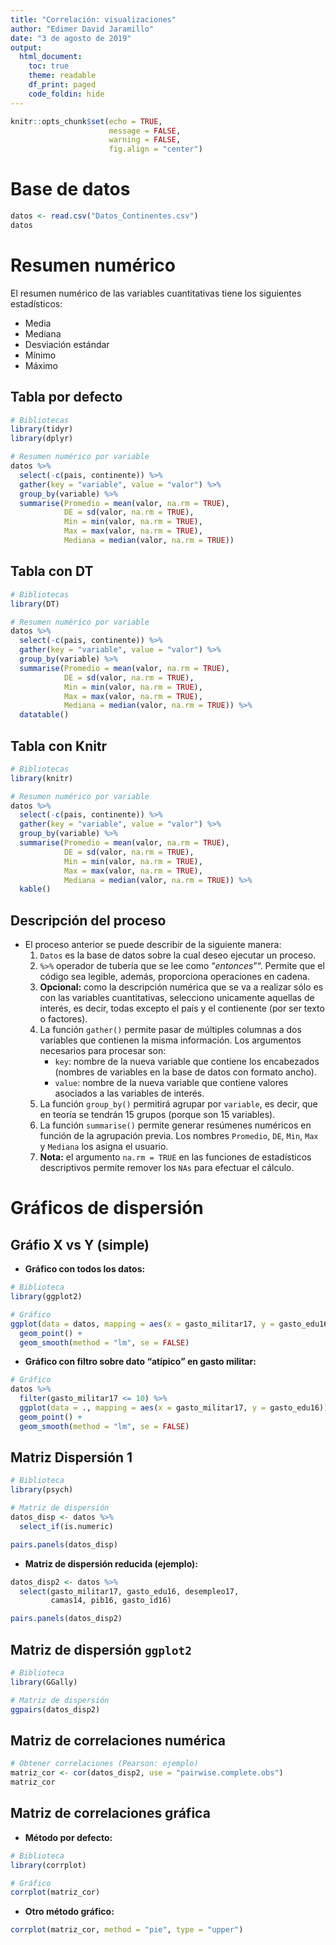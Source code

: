 ---
title: "Correlación: visualizaciones"
author: "Edimer David Jaramillo"
date: "3 de agosto de 2019"
output:
  html_document:
    toc: true
    theme: readable
    df_print: paged
    code_foldin: hide
---

```{r setup, include=FALSE}
knitr::opts_chunk$set(echo = TRUE,
                      message = FALSE,
                      warning = FALSE,
                      fig.align = "center")
```

# Base de datos

```{r}
datos <- read.csv("Datos_Continentes.csv")
datos
```

# Resumen numérico {.tabset .tabset-fade .tabset-pills}

El resumen numérico de las variables cuantitativas tiene los siguientes estadísticos:

- Media
- Mediana
- Desviación estándar
- Mínimo
- Máximo

## Tabla por defecto

```{r}
# Bibliotecas
library(tidyr)
library(dplyr)

# Resumen numérico por variable
datos %>% 
  select(-c(pais, continente)) %>% 
  gather(key = "variable", value = "valor") %>% 
  group_by(variable) %>% 
  summarise(Promedio = mean(valor, na.rm = TRUE),
            DE = sd(valor, na.rm = TRUE),
            Min = min(valor, na.rm = TRUE),
            Max = max(valor, na.rm = TRUE),
            Mediana = median(valor, na.rm = TRUE))
```

## Tabla con DT

```{r}
# Bibliotecas
library(DT)

# Resumen numérico por variable
datos %>% 
  select(-c(pais, continente)) %>% 
  gather(key = "variable", value = "valor") %>% 
  group_by(variable) %>% 
  summarise(Promedio = mean(valor, na.rm = TRUE),
            DE = sd(valor, na.rm = TRUE),
            Min = min(valor, na.rm = TRUE),
            Max = max(valor, na.rm = TRUE),
            Mediana = median(valor, na.rm = TRUE)) %>% 
  datatable()
```

## Tabla con Knitr

```{r}
# Bibliotecas
library(knitr)

# Resumen numérico por variable
datos %>% 
  select(-c(pais, continente)) %>% 
  gather(key = "variable", value = "valor") %>% 
  group_by(variable) %>% 
  summarise(Promedio = mean(valor, na.rm = TRUE),
            DE = sd(valor, na.rm = TRUE),
            Min = min(valor, na.rm = TRUE),
            Max = max(valor, na.rm = TRUE),
            Mediana = median(valor, na.rm = TRUE)) %>% 
  kable()
```

## Descripción del proceso

- El proceso anterior se puede describir de la siguiente manera:
    1. `Datos` es la base de datos sobre la cual deseo ejecutar un proceso.
    2. `%>%` operador de tubería que se lee como "*entonces*"". Permite que el código sea legible, además, proporciona operaciones en cadena.
    3. **Opcional:** como la descripción numérica que se va a realizar sólo es con las variables cuantitativas, selecciono unicamente aquellas de interés, es decir, todas excepto el país y el contienente (por ser texto o factores).
    4. La función `gather()` permite pasar de múltiples columnas a dos variables que contienen la misma información. Los argumentos necesarios para procesar son:
        - `key`: nombre de la nueva variable que contiene los encabezados (nombres de variables en la base de datos con formato ancho). 
        - `value`: nombre de la nueva variable que contiene valores asociados a las variables de interés.
    5. La función `group_by()` permitirá agrupar por `variable`, es decir, que en teoría se tendrán 15 grupos (porque son 15 variables).
    6. La función `summarise()` permite generar resúmenes numéricos en función de la agrupación previa. Los nombres `Promedio`, `DE`, `Min`, `Max` y `Mediana` los asigna el usuario.
    7. **Nota:** el argumento `na.rm = TRUE` en las funciones de estadísticos descriptivos permite remover los `NAs` para efectuar el cálculo.

# Gráficos de dispersión {.tabset .tabset-fade .tabset-pills}

## Gráfio X vs Y (simple)

- **Gráfico con todos los datos:**

```{r}
# Biblioteca
library(ggplot2)

# Gráfico
ggplot(data = datos, mapping = aes(x = gasto_militar17, y = gasto_edu16)) +
  geom_point() +
  geom_smooth(method = "lm", se = FALSE)
```

- **Gráfico con filtro sobre dato "atípico" en gasto militar:**

```{r}
# Gráfico
datos %>%
  filter(gasto_militar17 <= 10) %>% 
  ggplot(data = ., mapping = aes(x = gasto_militar17, y = gasto_edu16)) +
  geom_point() +
  geom_smooth(method = "lm", se = FALSE)
```

## Matriz Dispersión 1

```{r, fig.width=9, fig.height=12}
# Biblioteca
library(psych)

# Matriz de dispersión
datos_disp <- datos %>%
  select_if(is.numeric)

pairs.panels(datos_disp)
```

- **Matriz de dispersión reducida (ejemplo):**

```{r, fig.width=9, fig.height=6.5}
datos_disp2 <- datos %>%
  select(gasto_militar17, gasto_edu16, desempleo17,
         camas14, pib16, gasto_id16)

pairs.panels(datos_disp2)
```

## Matriz de dispersión `ggplot2`

```{r, fig.width=9, fig.height=6.5}
# Biblioteca
library(GGally)

# Matriz de dispersión
ggpairs(datos_disp2)
```

## Matriz de correlaciones numérica

```{r}
# Obtener correlaciones (Pearson: ejemplo)
matriz_cor <- cor(datos_disp2, use = "pairwise.complete.obs")
matriz_cor
```

## Matriz de correlaciones gráfica

- **Método por defecto:**

```{r}
# Biblioteca
library(corrplot)

# Gráfico
corrplot(matriz_cor)
```

- **Otro método gráfico:**

```{r}
corrplot(matriz_cor, method = "pie", type = "upper")
```

